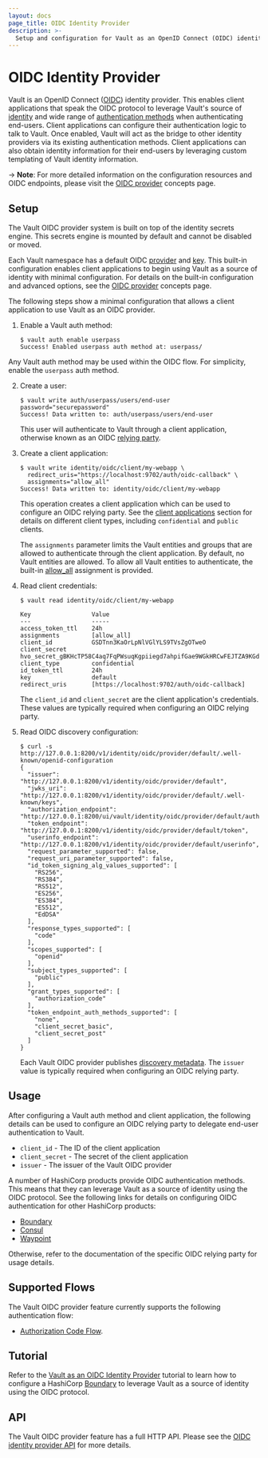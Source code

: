 ```yaml
---
layout: docs
page_title: OIDC Identity Provider
description: >-
  Setup and configuration for Vault as an OpenID Connect (OIDC) identity provider.
---
```


# OIDC Identity Provider

Vault is an OpenID Connect ([OIDC](https://openid.net/specs/openid-connect-core-1_0.html))
identity provider. This enables client applications that speak the OIDC protocol to leverage
Vault's source of [identity](/docs/concepts/identity) and wide range of [authentication methods](/docs/auth)
when authenticating end-users. Client applications can configure their authentication logic
to talk to Vault. Once enabled, Vault will act as the bridge to other identity providers via
its existing authentication methods. Client applications can also obtain identity information
for their end-users by leveraging custom templating of Vault identity information.

-> **Note**: For more detailed information on the configuration resources and OIDC endpoints,
please visit the [OIDC provider](/docs/concepts/oidc-provider) concepts page.

## Setup

The Vault OIDC provider system is built on top of the identity secrets engine.
This secrets engine is mounted by default and cannot be disabled or moved.

Each Vault namespace has a default OIDC [provider](/docs/concepts/oidc-provider#providers)
and [key](/docs/concepts/oidc-provider#key). This built-in configuration enables client
applications to begin using Vault as a source of identity with minimal configuration. For
details on the built-in configuration and advanced options, see the [OIDC provider](/docs/concepts/oidc-provider)
concepts page.

The following steps show a minimal configuration that allows a client application to use
Vault as an OIDC provider.

1. Enable a Vault auth method:

   ```text
   $ vault auth enable userpass
   Success! Enabled userpass auth method at: userpass/
   ```

Any Vault auth method may be used within the OIDC flow. For simplicity, enable the
`userpass` auth method.

2. Create a user:

   ```text
   $ vault write auth/userpass/users/end-user password="securepassword"
   Success! Data written to: auth/userpass/users/end-user
   ```

   This user will authenticate to Vault through a client application, otherwise known as
   an OIDC [relying party](https://openid.net/specs/openid-connect-core-1_0.html#Terminology).

3. Create a client application:

   ```text
   $ vault write identity/oidc/client/my-webapp \
     redirect_uris="https://localhost:9702/auth/oidc-callback" \
     assignments="allow_all"
   Success! Data written to: identity/oidc/client/my-webapp
   ```

   This operation creates a client application which can be used to configure an OIDC
   relying party. See the [client applications](/docs/concepts/oidc-provider#client-applications)
   section for details on different client types, including `confidential` and `public` clients.

   The `assignments` parameter limits the Vault entities and groups that are allowed to
   authenticate through the client application. By default, no Vault entities are allowed.
   To allow all Vault entities to authenticate, the built-in [allow_all](/docs/concepts/oidc-provider#assignments)
   assignment is provided.

4. Read client credentials:

   ```text
   $ vault read identity/oidc/client/my-webapp

   Key                 Value
   ---                 -----
   access_token_ttl    24h
   assignments         [allow_all]
   client_id           GSDTnn3KaOrLpNlVGlYLS9TVsZgOTweO
   client_secret       hvo_secret_gBKHcTP58C4aq7FqPWsuqKgpiiegd7ahpifGae9WGkHRCwFEJTZA9KGdNVpzE0r8
   client_type         confidential
   id_token_ttl        24h
   key                 default
   redirect_uris       [https://localhost:9702/auth/oidc-callback]
   ```

   The `client_id` and `client_secret` are the client application's credentials. These
   values are typically required when configuring an OIDC relying party.

5. Read OIDC discovery configuration:

   ```text
   $ curl -s http://127.0.0.1:8200/v1/identity/oidc/provider/default/.well-known/openid-configuration
   {
     "issuer": "http://127.0.0.1:8200/v1/identity/oidc/provider/default",
     "jwks_uri": "http://127.0.0.1:8200/v1/identity/oidc/provider/default/.well-known/keys",
     "authorization_endpoint": "http://127.0.0.1:8200/ui/vault/identity/oidc/provider/default/authorize",
     "token_endpoint": "http://127.0.0.1:8200/v1/identity/oidc/provider/default/token",
     "userinfo_endpoint": "http://127.0.0.1:8200/v1/identity/oidc/provider/default/userinfo",
     "request_parameter_supported": false,
     "request_uri_parameter_supported": false,
     "id_token_signing_alg_values_supported": [
       "RS256",
       "RS384",
       "RS512",
       "ES256",
       "ES384",
       "ES512",
       "EdDSA"
     ],
     "response_types_supported": [
       "code"
     ],
     "scopes_supported": [
       "openid"
     ],
     "subject_types_supported": [
       "public"
     ],
     "grant_types_supported": [
       "authorization_code"
     ],
     "token_endpoint_auth_methods_supported": [
       "none",
       "client_secret_basic",
       "client_secret_post"
     ]
   }
   ```

   Each Vault OIDC provider publishes [discovery metadata](https://openid.net/specs/openid-connect-discovery-1_0.html#ProviderMetadata).
   The `issuer` value is typically required when configuring an OIDC relying party.

## Usage

After configuring a Vault auth method and client application, the following details can
be used to configure an OIDC relying party to delegate end-user authentication to Vault.

- `client_id` - The ID of the client application
- `client_secret` - The secret of the client application
- `issuer` - The issuer of the Vault OIDC provider

A number of HashiCorp products provide OIDC authentication methods. This means that they
can leverage Vault as a source of identity using the OIDC protocol. See the following links
for details on configuring OIDC authentication for other HashiCorp products:

- [Boundary](https://learn.hashicorp.com/tutorials/boundary/oidc-auth)
- [Consul](https://developer.hashicorp.com/consul/docs/security/acl/auth-methods/oidc)
- [Waypoint](https://developer.hashicorp.com/waypoint/docs/server/auth/oidc)

Otherwise, refer to the documentation of the specific OIDC relying party for usage details.

## Supported Flows

The Vault OIDC provider feature currently supports the following authentication flow:

- [Authorization Code Flow](https://openid.net/specs/openid-connect-core-1_0.html#CodeFlowAuth).

## Tutorial

Refer to the [Vault as an OIDC Identity Provider](https://learn.hashicorp.com/tutorials/vault/oidc-identity-provider)
tutorial to learn how to configure a HashiCorp [Boundary](https://www.boundaryproject.io/)
to leverage Vault as a source of identity using the OIDC protocol.

## API

The Vault OIDC provider feature has a full HTTP API. Please see the
[OIDC identity provider API](/api-docs/secret/identity/oidc-provider) for more
details.
